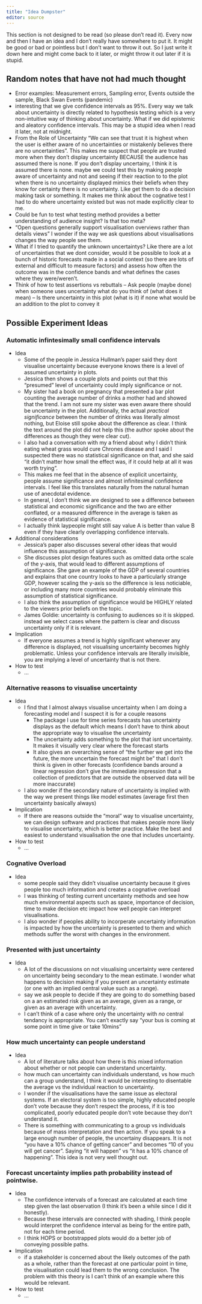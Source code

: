 ```yaml
---
title: "Idea Dumpster"
editor: source
---
```


This section is not designed to be read (so please don't read it). Every now and then I have an idea and I don't really have somewhere to put it. It might be good or bad or pointless but I don't want to throw it out. So I just write it down here and might come back to it later, or might throw it out later if it is stupid. 

## Random notes that have not had much thought
- Error examples: Measurement errors, Sampling error, Events outside the sample, Black Swan Events (pandemic)
- interesting that we give confidence intervals as 95%. Every way we talk about uncertainty is directly related to hypothesis testing which is a very non-intuitive way of thinking about uncertainty. What if we did epistemic and aleatory confidence intervals. This may be a stupid idea when I read it later, not at midnight.
- From the Role of Uncertainty "We can see that trust it is highest when the user is either aware of no uncertainties or mistakenly believes there are no uncertainties". This makes me suspect that people are trusted more when they don't display uncertainty BECAUSE the audience has assumed there is none.  If you don't display uncertainy, I think it is assumed there is none. maybe we could test this by making people aware of uncertainty and not and seeing if their reaction to to the plot when there is no uncertainty displayed mimics their beliefs when they know for certainty there is no uncertainty. Like get them to do a decision making task or something. It makes me think about the cognative test I had to do where uncertainty existed but was not made explicitly clear to me.
- Could be fun to test what testing method provides a better understanding of audience insight? Is that too meta?
- "Open questions generally support visualisation overviews rather than details views" I wonder if the way we ask questions about visualisations changes the way people see them.
- What if I tried to quantify the unknown uncertaintys? Like there are a lot of uncertainties that we dont consider, would it be possible to look at a bunch of historic forecasts made in a social context (so there are lots of external and difficult to measure factors) and assess how often the outcome was in the confidence bands and what defines the cases where they were/weren't.
- Think of how to test assertions vs rebuttals -- Ask people (maybe done) when someone uses uncertainty what do you think of (what does it mean) -- Is there uncertainty in this plot (what is it) if none what would be an addition to the plot to convey it


## Possible Experiment Ideas

### Automatic infintesimally small confidence intervals

-   Idea
    -   Some of the people in Jessica Hullman's paper said they dont visualise uncertainty because everyone knows there is a level of assumed uncertainty in plots.
    -   Jessica then shows a couple plots and points out that this "presumed" level of uncertainty could imply significance or not.
    -   My sister had a book on pregnancy that presented a bar plot counting the average number of drinks a mother had and showed that the trend. I am not sure my sister was even aware there should be uncertainty in the plot. Additionally, the actual *practical significance* between the number of drinks was literally almost nothing, but Eloise still spoke about the difference as clear. I think the text around the plot did not help this (the author spoke about the differences as though they were clear cut).
    -   I also had a conversation with my a friend about why I didn't think eating wheat grass would cure Chrones disease and I said I suspected there was no statistical significance on that, and she said "it didn't matter how small the effect was, if it could help at all it was worth trying".
    -   This makes me feel that in the absence of explicit uncertainty, people assume significance and almost infinitesimal confidence intervals. I feel like this translates naturally from the natural human use of anecdotal evidence.
    -   In general, I don't think we are designed to see a difference between statistical and economic significance and the two are either conflated, or a measured difference in the average is taken as evidence of statistical significance.\
    -   I actually think laypeople might still say value A is better than value B even if they have clearly overlapping confidence intervals.
-   Additional considerations
    -   Jessica's paper also discusses several other ideas that would influence this assumption of significance.
    -   She discusses plot design features such as omitted data orthe scale of the y-axis, that would lead to different assumptions of significance. She gave an example of the GDP of several countries and explains that one country looks to have a particularly strange GDP, however scaling the y-axis so the difference is less noticiable, or including many more countries would probably eliminate this assumption of statistical significance.
    -   I also think the assumption of significance would be HIGHLY related to the viewers prior beliefs on the topic.
    -   James Goldie: uncertainty is confusing to audiences so it is skipped. instead we select cases where the pattern is clear and discuss uncertainty only if it is relevant.
-   Implication
    -   If everyone assumes a trend is highly significant whenever any difference is displayed, not visualising uncertainty becomes highly problematic. Unless your confidence intervals are literally invisible, you are implying a level of uncertainty that is not there.
-   How to test
    -   ...

### Alternative reasons to visualise uncertainty

-   Idea
    -   I find that I almost always visualise uncertainty when I am doing a forecasting model and I suspect it is for a couple reasons
        -   The package I use for time series forecasts has uncertainty displays as the default which means I don't have to think about the appropriate way to visualise the uncertainty
        -   The uncertainty adds something to the plot that isnt uncertainty. It makes it visually very clear where the forecast starts
        -   It also gives an overarching sense of "the further we get into the future, the more uncertain the forecast might be" that I don't think is given in other forecasts (confidence bands around a linear regression don't give the immediate impression that a collection of predictors that are outside the observed data will be more inaccurate)
    -   I also wonder if the secondary nature of uncertainty is implied with the way we present things like model estimates (average first then uncertainty basically always)
-   Implication
    -   If there are reasons outside the "moral" way to visualise uncertainty, we can design software and practices that makes people more likely to visualise uncertainty, which is better practice. Make the best and easiest to understand visualisation the one that includes uncertainty.
-   How to test
    -   ...

### Cognative Overload

-   Idea
    -   some people said they didn't visualise uncertainty because it gives people too much information and creates a cognative overload
    -   I was thinking of testing current uncertainty methods and see how much environmental aspects such as space, importance of decision, time to make decision etc impact how well people can interpret visualisations.
    -   I also wonder if peoples ability to incorperate uncertainty information is impacted by how the uncertainty is presented to them and which methods suffer the worst with changes in the environment.

### Presented with just uncertainty

-   Idea
    -   A lot of the discussions on not visualising uncertainty were centered on uncertainty being secondary to the mean estimate. I wonder what happens to decision making if you present an uncertainty estimate (or one with an implied central value such as a range).
    -   say we ask people to decide if they are going to do something based on a an estimated risk given as an average, given as a range, or given as an average with uncertainty.
    -   I can't think of a case where only the uncertainty with *no* central tendancy is appropriate. You can't exactly say "your bus is coming at some point in time give or take 10mins"

### How much uncertainty can people understand

-   Idea
    -   A lot of literature talks about how there is this mixed information about whether or not people can understand uncertainty.
    -   how much can uncertainty can individuals understand, vs how much can a group understand, I think it would be interesting to disentable the average vs the individual reaction to uncertainty.
    -   I wonder if the visualisations have the same issue as electoral systems. If an electoral system is too simple, highly educated people don't vote because they don't respect the process, if it is too complicated, poorly educated people don't vote because they don't understand it.
    -   There is something with communicating to a group vs individuals because of mass interpretation and then action. If you speak to a large enough number of people, the uncertainy disappears. It is not "you have a 10% chance of getting cancer" and becomes "10 of you will get cancer". Saying "it will happen" vs "it has a 10% chance of happening". This idea is not very well thought out.

### Forecast uncertainty implies path probability instead of pointwise.

-   Idea
    -   The confidence intervals of a forecast are calculated at each time step given the last observation (I think it's been a while since I did it honestly).
    -   Because these intervals are connected with shading, I think people would interpret the confidence interval as being for the entire path, not for each time period.
    -   I think HOPS or bootstrapped plots would do a better job of conveying possible paths.
-   Implication
    -   if a stakeholder is concerned about the likely outcomes of the path as a whole, rather than the forecast at one particular point in time, the visualisation could lead them to the wrong conclusion. The problem with this theory is I can't think of an example where this would be relevant.
-   How to test
    -   ...
